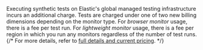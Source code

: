 Executing synthetic tests on Elastic's global managed testing infrastructure incurs an additional charge. Tests are charged under one of two new billing dimensions depending on the monitor type. For _browser monitor_ usage, there is a fee per test run. For _lightweight monitor_ usage, there is a fee per region in which you run any monitors regardless of the number of test runs.
{/* For more details, refer to [full details and current pricing](https://www.elastic.co/pricing). */}
